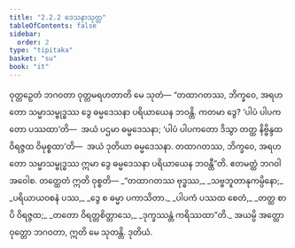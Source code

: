 ```yaml
---
title: "2.2.2 ဒေသနာသုတ္တ"
tableOfContents: false
sidebar:
  order: 2
type: "tipitaka"
basket: "su"
book: "it"
---
```



<DynamicBreadcrumb />

<Division number="39" book="it" e="ch" v="18" p="218">

<Paragraph number="245" book="it">
ဝုတ္တဉှေတံ ဘဂဝတာ ဝုတ္တမရဟတာတိ မေ သုတံ—
</Paragraph>

<Paragraph number="246" book="it">
“တထာဂတဿ, ဘိက္ခဝေ, အရဟတော သမ္မာသမ္ဗုဒ္ဓဿ ဒွေ ဓမ္မဒေသနာ ပရိယာယေန ဘဝန္တိ. ကတမာ ဒွေ? ‘ပါပံ ပါပကတော ပဿထာ’တိ—  အယံ ပဌမာ ဓမ္မဒေသနာ; ‘ပါပံ ပါပကတော ဒိသွာ တတ္ထ နိဗ္ဗိန္ဒထ ဝိရဇ္ဇထ ဝိမုစ္စထာ’တိ—  အယံ ဒုတိယာ ဓမ္မဒေသနာ. တထာဂတဿ, ဘိက္ခဝေ, အရဟတော သမ္မာသမ္ဗုဒ္ဓဿ ဣမာ ဒွေ ဓမ္မဒေသနာ ပရိယာယေန ဘဝန္တီ”တိ. ဧတမတ္ထံ ဘဂဝါ အဝေါစ. တတ္ထေတံ ဣတိ ဝုစ္စတိ—
</Paragraph>

<Paragraph number="247" type="verses" book="it">
_“တထာဂတဿ ဗုဒ္ဓဿ,_  
_သဗ္ဗဘူတာနုကမ္ပိနော;_  
_ပရိယာယဝစနံ ပဿ,_  
_ဒွေ စ ဓမ္မာ ပကာသိတာ._  

</Paragraph>

<Paragraph number="248" type="verses" book="it">
_ပါပကံ ပဿထ စေတံ,_  
_တတ္ထ စာပိ ဝိရဇ္ဇထ;_  
_တတော ဝိရတ္တစိတ္တာသေ,_  
_ဒုက္ခဿန္တံ ကရိဿထာ”တိ._  

</Paragraph>

<Paragraph number="249" book="it">
အယမ္ပိ အတ္ထော ဝုတ္တော ဘဂဝတာ, ဣတိ မေ သုတန္တိ.

</Paragraph>
</Division>

<Paragraph number="250" type="center" book="it">
ဒုတိယံ.
</Paragraph>